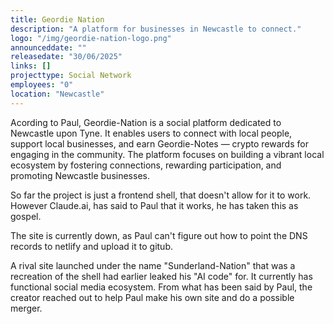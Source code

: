 ```yaml
---
title: Geordie Nation
description: "A platform for businesses in Newcastle to connect."
logo: "/img/geordie-nation-logo.png"
announceddate: ""
releasedate: "30/06/2025"
links: []
projecttype: Social Network
employees: "0"
location: "Newcastle"
---
```


Acording to Paul, Geordie-Nation is a social platform dedicated to Newcastle upon Tyne. It enables users to connect with local people, support local businesses, and earn Geordie-Notes — crypto rewards for engaging in the community.
The platform focuses on building a vibrant local ecosystem by fostering connections, rewarding participation, and promoting Newcastle businesses.

So far the project is just a frontend shell, that doesn't allow for it to work. However Claude.ai, has said to Paul that it works, he has taken this as gospel.

The site is currently down, as Paul can't figure out how to point the DNS records to netlify and upload it to gitub.

A rival site launched under the name "Sunderland-Nation" that was a recreation of the shell had earlier leaked his "AI code" for. It currently has functional social media ecosystem.
From what has been said by Paul, the creator reached out to help Paul make his own site and do a possible merger.
